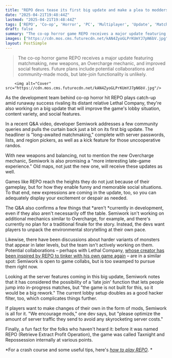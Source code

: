 ```yaml
---
title: "REPO devs tease its first big update and make a plea to modders: We don't need 'skyrocketing server costs,' so please optimize your mods"
date: "2025-04-21T19:48:44Z"
lastmod: "2025-04-21T19:48:44Z"
tags: ['REPO', 'Co-op', 'Horror', 'PC', 'Multiplayer', 'Update', 'Matchmaking', 'Weapons', 'Balancing', 'Mods']
draft: false
summary: "The co-op horror game REPO receives a major update featuring matchmaking, new weapons, an Overcharge mechanic, and improved social features.  Future plans include potential collaborations and community-made mods, but late-join functionality is unlikely."
images: ["https://cdn.mos.cms.futurecdn.net/kAN4ZyoGLPrKUmYJ7pN6bV.jpg"]
layout: PostSimple
---
```

> The co-op horror game REPO receives a major update featuring matchmaking, new weapons, an Overcharge mechanic, and improved social features.  Future plans include potential collaborations and community-made mods, but late-join functionality is unlikely.


        <img alt="Cover" src="https://cdn.mos.cms.futurecdn.net/kAN4ZyoGLPrKUmYJ7pN6bV.jpg"/>
        
As the development team behind co-op horror hit REPO plays catch-up amid runaway success rivaling its distant relative Lethal Company, they're also working on a big update that will improve the game's lobby situation, content variety, and social features.

In a recent Q&A video, developer Semiwork addresses a few community queries and pulls the curtain back just a bit on its first big update. The headliner is "long-awaited matchmaking," complete with server passwords, lists, and region pickers, as well as a kick feature for those uncooperative randos.

With new weapons and balancing, not to mention the new Overcharge mechanic, Semiwork is also promising a "more interesting late-game experience." Old maps, not just the new one, will receive these updates as well.

Games like REPO reach the heights they do not just because of their gameplay, but for how they enable funny and memorable social situations. To that end, new expressions are coming in the update, too, so you can adequately display your excitement or despair as needed.

The Q&A also confirms a few things that *aren't *currently in development, even if they also aren't necessarily off the table. Semiwork isn't working on additional mechanics similar to Overcharge, for example, and there's currently no plan for a traditional finale for the story. Instead, the devs want players to unpack the environmental storytelling at their own pace.

Likewise, there have been discussions about harder variants of monsters that appear in later levels, but the team isn't actively working on them. Potential collaborations – perhaps with Lethal Company, [whose creator has been inspired by REPO to tinker with his own game again](https://www.gamesradar.com/games/after-4-months-without-an-update-lethal-company-is-back-in-business-after-its-creator-was-inspired-by-playing-steam-competitor-repo/) – are in a similar spot: Semiwork is open to game collabs, but is too swamped to pursue them right now.

Looking at the server features coming in this big update, Semiwork notes that it has considered the possibility of a 'late join' function that lets people jump into in-progress matches, but "the game is not built for this, so it would be a big rework." The current lobby setup doubles as a good hacker filter, too, which complicates things further.

If players want to make changes of their own in the form of mods, Semiwork is all for it. "We encourage mods," one dev says, but "please optimize the amount of server traffic they send to avoid any skyrocketing server costs."

Finally, a fun fact for the folks who haven't heard it: before it was named REPO (Retrieve Extract Profit Operation), the game was called Taxnight and Repossession internally at various points.

*For a crash course and some useful tips, here's *[<u><em>how to play REPO</em></u>](https://www.gamesradar.com/games/horror/how-to-play-repo/)*. *
        